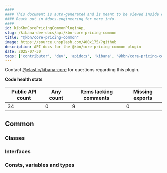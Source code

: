 ```yaml
---
####
#### This document is auto-generated and is meant to be viewed inside our experimental, new docs system.
#### Reach out in #docs-engineering for more info.
####
id: kibKbnCorePricingCommonPluginApi
slug: /kibana-dev-docs/api/kbn-core-pricing-common
title: "@kbn/core-pricing-common"
image: https://source.unsplash.com/400x175/?github
description: API docs for the @kbn/core-pricing-common plugin
date: 2025-07-30
tags: ['contributor', 'dev', 'apidocs', 'kibana', '@kbn/core-pricing-common']
---
```




Contact [@elastic/kibana-core](https://github.com/orgs/elastic/teams/kibana-core) for questions regarding this plugin.

**Code health stats**

| Public API count  | Any count | Items lacking comments | Missing exports |
|-------------------|-----------|------------------------|-----------------|
| 34 | 0 | 9 | 0 |

## Common

### Classes
<DocDefinitionList data={kbnCorePricingCommonObj.common.classes}/>

### Interfaces
<DocDefinitionList data={kbnCorePricingCommonObj.common.interfaces}/>

### Consts, variables and types
<DocDefinitionList data={kbnCorePricingCommonObj.common.misc}/>

